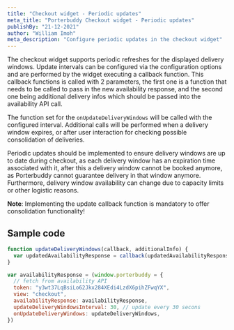 ```yaml
---
title: "Checkout widget - Periodic updates"
meta_title: "Porterbuddy Checkout widget - Periodic updates"
publishBy: "21-12-2021"
author: "William Imoh"
meta_description: "Configure periodic updates in the checkout widget"
---
```


The checkout widget supports periodic refreshes for the displayed delivery windows. Update intervals can be configured via the configuration options and are performed by the widget executing a callback function. This callback functions is called with 2 parameters, the first one is a function that needs to be called to pass in the new availability response, and the second one being additional delivery infos which should be passed into the availability API call.

The function set for the `onUpdateDeliveryWindows` will be called with the configured interval. Additional calls will be performed when a delivery window expires, or after user interaction for checking possible consolidation of deliveries.

Periodic updates should be implemented to ensure delivery windows are up to date during checkout, as each delivery window has an expiration time associated with it, after this a delivery window cannot be booked anymore, as Porterbuddy cannot guarantee delivery in that window anymore. Furthermore, delivery window availability can change due to capacity limits or other logistic reasons.

**Note**: Implementing the update callback function is mandatory to offer consolidation functionality!

<CheckoutWithPeriodicUpdates />

## Sample code

```js
function updateDeliveryWindows(callback, additionalInfo) {
  var updatedAvailabilityResponse = callback(updatedAvailabilityResponse) // fetch from availability api with additionalInfo added to the request
}

var availabilityResponse = (window.porterbuddy = {
  // fetch from availability API
  token: "y3wt37LqBsiLo62Jkx284XEdi4LzdX6pihZFwqYX",
  view: "checkout",
  availabilityResponse: availabilityResponse,
  updateDeliveryWindowsInterval: 30, // update every 30 secons
  onUpdateDeliveryWindows: updateDeliveryWindows,
})
```
